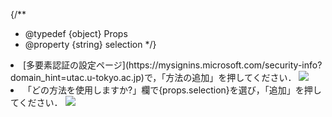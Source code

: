
{/**
  * @typedef {object} Props
  * @property {string} selection
  */}

<li>
  [多要素認証の設定ページ](https://mysignins.microsoft.com/security-info?domain_hint=utac.u-tokyo.ac.jp)で，「方法の追加」を押してください．
  <img src={altAddMethod} />
</li>
<li>
  「どの方法を使用しますか?」欄で{props.selection}を選び，「追加」を押してください．
  <img src={altAddMethodPullDown} />
</li>
